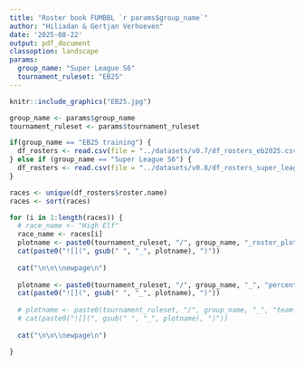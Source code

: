 ```yaml
---
title: "Roster book FUMBBL `r params$group_name`"
author: "Hiliadan & Gertjan Verhoeven"
date: '2025-08-22'
output: pdf_document
classoption: landscape
params:
  group_name: "Super League S6"
  tournament_ruleset: "EB25"
---
```

```r

knitr::include_graphics("EB25.jpg")
```

```r
group_name <- params$group_name
tournament_ruleset <- params$tournament_ruleset

if(group_name == "EB25 training") {
  df_rosters <- read.csv(file = "../datasets/v0.7/df_rosters_eb2025.csv")
} else if (group_name == "Super League S6") {
  df_rosters <- read.csv(file = "../datasets/v0.8/df_rosters_super_league_s6.csv")
}

races <- unique(df_rosters$roster.name)
races <- sort(races)

```

```r
for (i in 1:length(races)) {
  # race_name <- "High Elf"
  race_name <- races[i]
  plotname <- paste0(tournament_ruleset, "/", group_name, "_roster_plot_", race_name, ".png")
  cat(paste0("![](", gsub(" ", "_", plotname), ")"))
  
  cat("\n\n\\newpage\n")
  
  plotname <- paste0(tournament_ruleset, "/", group_name, "_", "percentage-stat_plot_", race_name, ".png")
  cat(paste0("![](", gsub(" ", "_", plotname), ")"))
  
  # plotname <- paste0(tournament_ruleset, "/", group_name, "_", "team-stat_plot_", race_name, ".png")
  # cat(paste0("![](", gsub(" ", "_", plotname), ")"))
  
  cat("\n\n\\newpage\n")

}

```

